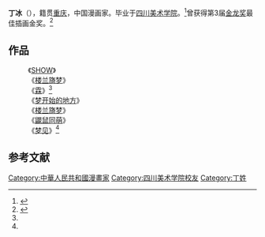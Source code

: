 {{blpsources|time=2015-05-12T01:19:22+00:00}}
'''丁冰'''（{{bd|？|11月2日|}}），籍贯[[重庆|重庆]]，中国漫画家。毕业于[[四川美术学院|四川美术学院]]。<ref name="#1">{{Cite news|url=http://game.21cn.com/zhuanti/comic/acg2008/a/2008/0911/16/5185573.shtml|title=[ACG2008]漫画家介绍之——丁冰|language=zh-cn|publisher=21cn|author=|date=2008-09-11|accessdate=2015-05-12|deadurl=yes|archiveurl=https://web.archive.org/web/20160304120648/http://game.21cn.com/zhuanti/comic/acg2008/a/2008/0911/16/5185573.shtml|archivedate=2016-03-04}}</ref>曾获得第3届[[金龙奖|金龙奖]]最佳插画金奖。<ref name="#2">{{Cite news|url=http://gzdaily.dayoo.com/html/2010-08/01/content_1044421.htm|title=丁冰漫画精选|language=zh-cn|publisher=广州日报|author=紫|date=2010-08-01|accessdate=2015-05-12|deadurl=yes|archiveurl=https://web.archive.org/web/20160304092121/http://gzdaily.dayoo.com/html/2010-08/01/content_1044421.htm|archivedate=2016-03-04}}</ref>

==作品==
:《[[SHOW|SHOW]]》
:《[[楼兰旖梦|楼兰旖梦]]》
:《[[霖|霖]]》<ref name="#1"/> 
:《[[梦开始的地方|梦开始的地方]]》
:《[[楼兰旖梦|楼兰旖梦]]》
:《[[鼹鼠同萌|鼹鼠同萌]]》
:《[[梦见|梦见]]》<ref name="#2"/>

== 参考文献 ==
{{Reflist}}

{{Authority control}}
{{DEFAULTSORT:D}}
[[Category:中華人民共和國漫畫家|Category:中華人民共和國漫畫家]]
[[Category:四川美术学院校友|Category:四川美术学院校友]]
[[Category:丁姓|Category:丁姓]]